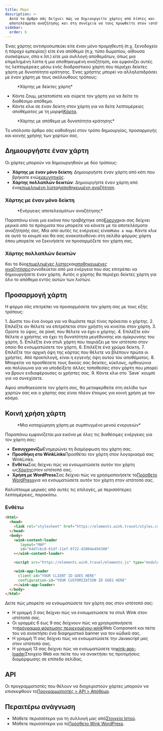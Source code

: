 ```yaml
---
title: Maps
description: >-
  Αυτό το άρθρο σάς δείχνει πώς να δημιουργείτε χάρτες από λίστες και
  αποτελέσματα αναζήτησης και στη συνέχεια να τους προωθείτε στον ιστότοπό σας.
sidebar:
  order: 6
---
```


Ένας χάρτης αντιπροσωπεύει είτε έναν μόνο προμηθευτή (π.χ. ξενοδοχείο ή πάροχο εμπειρίας) είτε ένα απόθεμα (π.χ. τύπο δωματίου, αίθουσα συσκέψεων, σπα κ.λπ.) είτε μια συλλογή αποθεμάτων, όπως μια επιμελημένη λίστα ή μια αποθηκευμένη αναζήτηση, και εμφανίζει αυτές τις λεπτομέρειες μέσω ενός διαδραστικού χάρτη που περιέχει δείκτες χάρτη με δυνατότητα κράτησης.
Ένας χρήστης μπορεί να αλληλεπιδράσει με έναν χάρτη με τους ακόλουθους τρόπους:

<figure>
  <CloudinaryImage width="700" height="393" resize="scale" quality="best" alt="Χάρτης με δείκτες" src="academy/map-example" errorImage="noimage_opaque_nyrtl0.png" />

  <figcaption>*Χάρτης με δείκτες χάρτη*</figcaption>
</figure>


* Κάντε ζουμ, μετατοπίστε και σύρετε τον χάρτη για να δείτε το διαθέσιμο απόθεμα.
* Κάντε κλικ σε έναν δείκτη στον χάρτη για να δείτε λεπτομέρειες αποθέματος με τη μορφή[Κάρτα](/studio/cards).

<figure>
  <CloudinaryImage width="700" height="568" resize="scale" quality="best" alt="Χάρτης με ανοιχτή κάρτα" src="academy/map-example-card" errorImage="noimage_opaque_nyrtl0.png" />

  <figcaption>*Χάρτης με απόθεμα με δυνατότητα κράτησης*</figcaption>
</figure>


Το υπόλοιπο άρθρο σάς καθοδηγεί στον τρόπο δημιουργίας, προσαρμογής και κοινής χρήσης των χαρτών σας.

## Δημιουργήστε έναν χάρτη

Οι χάρτες μπορούν να δημιουργηθούν με δύο τρόπους:

* **Χάρτης με έναν μόνο δείκτη**: Δημιουργήστε έναν χάρτη από κάτι που βρήκατε ενώ[ερευνητικός](/studio/search).
* **Χάρτης πολλαπλών δεικτών**: Δημιουργήστε έναν χάρτη από ένα[επιμελημένη λίστα](/studio/curated-lists)ή[αποθηκευμένη αναζήτηση](/studio/saved-searches).

### Χάρτης με έναν μόνο δείκτη

<figure>
  <CloudinaryImage width="350" height="238" resize="scale" quality="best" alt="Ενέργειες" src="academy/inventory-actions" errorImage="noimage_opaque_nyrtl0.png" />

  <figcaption>*Ενέργειες αποτελεσμάτων αναζήτησης*</figcaption>
</figure>


Παραπάνω είναι μια εικόνα που τραβήχτηκε από[Ερευνα](/studio/search)και σας δείχνει μερικά από τα πράγματα που μπορείτε να κάνετε με τα αποτελέσματα αναζήτησής σας. Μία από αυτές τις ενέργειες είναι`Make a map`.
Κάντε κλικ σε αυτό το κουμπί και θα σας ανακατευθύνει στη σελίδα φόρμας χάρτη όπου μπορείτε να ξεκινήσετε να προσαρμόζετε τον χάρτη σας.

### Χάρτης πολλαπλών δεικτών

Και τα δύο[επιμελημένες λίστες](/studio/curated-lists#list-actions)και[αποθηκευμένες αναζητήσεις](/studio/saved-searches#list-actions)συνοδεύεται από μια ενέργεια που σας επιτρέπει να δημιουργήσετε έναν χάρτη. Αυτός ο χάρτης θα περιέχει δείκτες χάρτη για όλο το απόθεμα εντός αυτών των λιστών.

## Προσαρμογή χάρτη

Η φόρμα σάς επιτρέπει να προσαρμόσετε τον χάρτη σας με τους εξής τρόπους:

<Steps>
  1. Δώστε του ένα όνομα για να θυμάστε περί τίνος πρόκειται ο χάρτης.
  2. Επιλέξτε αν θέλετε να επιτρέπεται στον χρήστη να κινείται στον χάρτη.
  3. Ορίστε το ύψος, σε pixel, που θέλετε να έχει ο χάρτης.
  4. Επιλέξτε εάν θέλετε ο χρήστης να έχει τη δυνατότητα μεγέθυνσης και σμίκρυνσης του χάρτη.
  5. Επιλέξτε ένα στυλ χάρτη που ταιριάζει με τον ιστότοπο στον οποίο θα ενσωματώσετε τον χάρτη.
  6. Επιλέξτε ένα χρώμα δείκτη.
  7. Επιλέξτε την αρχική όψη της κάρτας που θέλετε να βλέπουν πρώτα οι χρήστες. Από προεπιλογή, είναι η εγγενής όψη αυτού του αποθέματος.
  8. Μπορείτε να προσθέσετε τους δικούς σας δείκτες, κύκλους, ορθογώνια και πολύγωνα για να υποδείξετε άλλες τοποθεσίες στον χάρτη που μπορεί να βρουν ενδιαφέρουσες οι χρήστες σας.
  9. Κάντε κλικ στο `Save` κουμπί για να συνεχίσετε.
</Steps>


Αφού αποθηκεύσετε τον χάρτη σας, θα μεταφερθείτε στη σελίδα των χαρτών σας και ο χάρτης σας είναι πλέον έτοιμος για κοινή χρήση με τον κόσμο.

## Κοινή χρήση χάρτη

<figure>
  <CloudinaryImage width="350" height="946" resize="scale" quality="best" alt="Χάρτης" src="academy/map" errorImage="noimage_opaque_nyrtl0.png" />

  <figcaption>*Μια καταχώρηση χάρτη με συμπτυγμένο μενού ενεργειών*</figcaption>
</figure>


Παραπάνω εμφανίζεται μια εικόνα με όλες τις διαθέσιμες ενέργειες για τον χάρτη σας:

* **Εκσυγχρονίζω**Ενημερώνει τη διαμόρφωση του χάρτη σας.
* **Προσθήκη στο WinkLinks**Προσθέτει τον χάρτη στον λογαριασμό σας WinkLinks.
* **Ενθέτω**Σας δείχνει πώς να ενσωματώσετε αυτόν τον χάρτη ως[Χάρτης](/developers/web-components/#content-loader)στον ιστότοπό σας.
* **Χρήση με WordPress**Σας δείχνει πώς να χρησιμοποιήσετε το[Πρόσθετο WordPress](/developers/wordpress)για να ενσωματώσετε αυτόν τον χάρτη στον ιστότοπό σας.

Καλύπτουμε μερικές από αυτές τις επιλογές, με περισσότερες λεπτομέρειες, παρακάτω.

### Ενθέτω

```html {3, 6-9, 11, 13-16}
<html>
  <head>
    <link rel="stylesheet" href="https://elements.wink.travel/styles.css"></link>
  </head>
  <body>
    <wink-content-loader
       layout="MAP"
       id="64d7cbc8-61df-11ef-9722-42004e494300"
    ></wink-content-loader>

    <script src="https://elements.wink.travel/elements.js" type="module" defer></script>

    <wink-app-loader
      client-id="YOUR CLIENT ID GOES HERE"
      configuration-id="YOUR CUSTOMIZATION ID GOES HERE"
    ></wink-app-loader>
  </body>
</html>
```

Δείτε πώς μπορείτε να ενσωματώσετε τον χάρτη σας στον ιστότοπό σας:

* Η γραμμή 3 σας δείχνει πώς να ενσωματώσετε τα στυλ Wink στον ιστότοπό σας.
* Οι γραμμές 6 έως 9 σας δείχνουν πώς να χρησιμοποιήσετε το[πρόγραμμα φόρτωσης περιεχομένου-wink](/developers/web-components/#content-loader)Web Component και πείτε του να ανακτήσει ένα διαφημιστικό banner για τον κώδικά σας.
* Η γραμμή 11 σας δείχνει πώς να ενσωματώσετε την Javascript μας στον ιστότοπό σας.
* Η γραμμή 13 σας δείχνει πώς να ενσωματώσετε το[wink-app-loader](/developers/web-components/#application-loader)Στοιχείο Web και πείτε του να ανακτήσει τις προτιμήσεις διαμόρφωσης σε επίπεδο σελίδας.

## API

Οι προγραμματιστές που θέλουν να διαχειριστούν χάρτες μπορούν να επισκεφθούν το[Προγραμματιστές > API > Απόθεμα](/developers/apis/#inventory-api).

## Περαιτέρω ανάγνωση

* Μάθετε περισσότερα για τη συλλογή μας από[Στοιχεία Ιστού](/developers/web-components).
* Μάθετε περισσότερα για το[Πρόσθετο Wink WordPress](/developers/wordpress).


